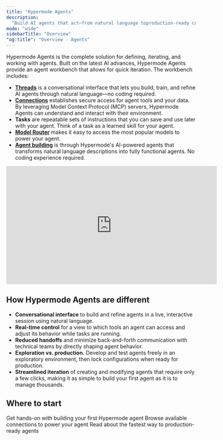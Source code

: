 ```yaml
---
title: "Hypermode Agents"
description:
  "Build AI agents that act—from natural language toproduction-ready code"
mode: "wide"
sidebarTitle: "Overview"
"og:title": "Overview - Agents"
---
```


Hypermode Agents is the complete solution for defining, iterating, and working
with agents. Built on the latest AI advances, Hypermode Agents provide an agent
workbench that allows for quick iteration. The workbench includes:

- [**Threads**](/work) is a conversational interface that lets you build, train,
  and refine AI agents through natural language—no coding required.
- [**Connections**](/connections) establishes secure access for agent tools and
  your data. By leveraging Model Context Protocol (MCP) servers, Hypermode
  Agents can understand and interact with their environment.
- **Tasks** are repeatable sets of instructions that you can save and use later
  with your agent. Think of a task as a learned skill for your agent.
- [**Model Router**](/model-selection) makes it easy to access the most popular
  models to power your agent.
- [**Agent building**](/create-agent#build-a-new-agent-with-concierge) is through Hypermode's
  AI-powered agents that transforms natural language descriptions into fully
  functional agents. No coding experience required.

<iframe
  width="560"
  height="315"
  src="https://www.youtube.com/embed/_h2SBvv41GU?si=gGZk1xsDXtn83rxC"
  title="YouTube video player"
  frameborder="0"
  allow="accelerometer; autoplay; clipboard-write; encrypted-media; gyroscope; picture-in-picture; web-share"
  referrerpolicy="strict-origin-when-cross-origin"
  allowfullscreen
></iframe>

## How Hypermode Agents are different

- **Conversational interface** to build and refine agents in a live, interactive
  session using natural language.
- **Real-time control** for a view to which tools an agent can access and adjust
  its behavior while tasks are running.
- **Reduced handoffs** and minimize back-and-forth communication with technical
  teams by directly shaping agent behavior.
- **Exploration vs. production.** Develop and test agents freely in an
  exploratory environment, then lock configurations when ready for production.
- **Streamlined iteration** of creating and modifying agents that require only a
  few clicks, making it as simple to build your first agent as it is to manage
  thousands.

## Where to start

<CardGroup cols={3}>
  <Card title="Quickstart" icon="play" href="/first-hypermode-agent">
    Get hands-on with building your first Hypermode agent
  </Card>
  <Card title="Explore connections" icon="link" href="/available-connections">
    Browse available connections to power your agent
  </Card>
  <Card
    title="Why natural language"
    icon="book-open-cover"
    href="https://hypermode.com/blog/stay-in-language-natural-agentic-development"
  >
    Read about the fastest way to production-ready agents
  </Card>
</CardGroup>
